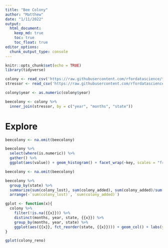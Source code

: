 ```yaml
---
title: "Bee Colony"
author: "Matthew"
date: "1/11/2022"
output: 
  html_document:
    keep_md: true
    toc: true
    toc_float: true
editor_options:
  chunk_output_type: console
---
```


```r
knitr::opts_chunk$set(echo = TRUE)
library(tidyverse)

colony <- read_csv('https://raw.githubusercontent.com/rfordatascience/tidytuesday/master/data/2022/2022-01-11/colony.csv')
stressor <- read_csv('https://raw.githubusercontent.com/rfordatascience/tidytuesday/master/data/2022/2022-01-11/stressor.csv')

colony$year <- as.numeric(colony$year)

beecolony <- colony %>%
  inner_join(stressor, by = c("year", "months", "state"))

```


# Explore

```r
beecolony <- na.omit(beecolony)

beecolony %>%
  select(where(is.numeric)) %>%
  gather() %>%
  ggplot(aes(value)) + geom_histogram() + facet_wrap(~key, scales = "free")

beecolony <- na.omit(beecolony)

beecolony %>%
  group_by(state) %>%
  summarize(sum(colony_lost), sum(colony_added), sum(colony_added)/sum(colony_lost)) %>%
  arrange(-`sum(colony_lost)`, `sum(colony_added)`)
```


```r
gplot <- function(x){
  colony %>%
    filter(!is.na({{x}})) %>%
    distinct(months, year, state, {{x}}) %>%
    group_by(months, year, state) %>%
    ggplot(aes({{x}}, fct_reorder(state, {{x}}))) + geom_col() + labs(y = "")
}

gplot(colony_reno)
```

